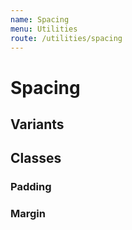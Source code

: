 ```yaml
---
name: Spacing
menu: Utilities
route: /utilities/spacing
---
```


# Spacing


## Variants

<ResponsivenessTable />

## Classes

### Padding

<ClassNamesTable
  data={convertToDocsTable(getPaddingClassNames(resolveConfig().theme.spacing))}
/>

### Margin

<ClassNamesTable
  data={convertToDocsTable(getMarginClassNames(resolveConfig().theme.spacing))}
/>

